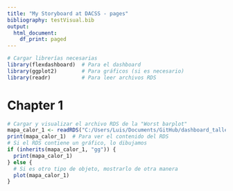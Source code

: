 ```yaml
---
title: "My Storyboard at DACSS - pages"
bibliography: testVisual.bib
output:
  html_document:
    df_print: paged
---
```

```r
# Cargar librerías necesarias
library(flexdashboard)  # Para el dashboard
library(ggplot2)        # Para gráficos (si es necesario)
library(readr)          # Para leer archivos RDS

```
Chapter 1
=====================================


```r
# Cargar y visualizar el archivo RDS de la "Worst barplot"
mapa_calor_1 <- readRDS("C:/Users/Luis/Documents/GitHub/dashboard_taller/tablas/mapa_calor_1.rds")
print(mapa_calor_1)  # Para ver el contenido del RDS
# Si el RDS contiene un gráfico, lo dibujamos
if (inherits(mapa_calor_1, "gg")) {
  print(mapa_calor_1)
} else {
  # Si es otro tipo de objeto, mostrarlo de otra manera
  plot(mapa_calor_1)
}

```

